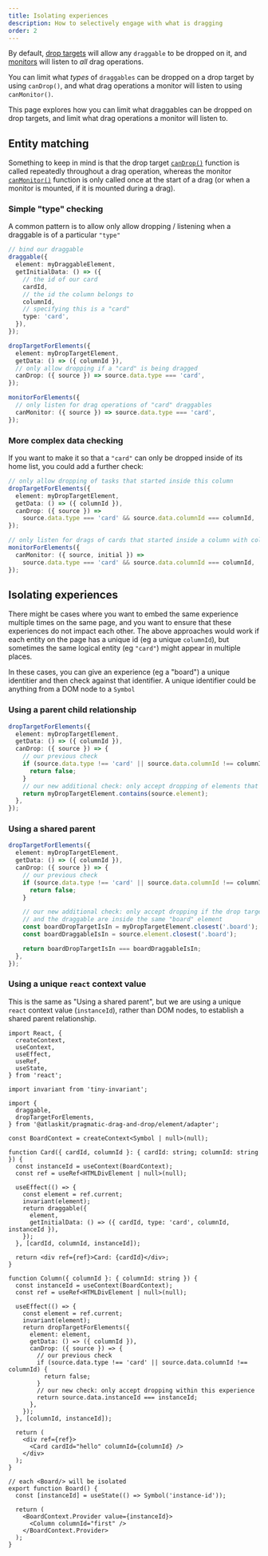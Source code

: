 ```yaml
---
title: Isolating experiences
description: How to selectively engage with what is dragging
order: 2
---
```



By default, [drop targets](./drop-targets) will allow any `draggable` to be dropped on it, and [monitors](./monitors) will listen to _all_ drag operations.

You can limit what _types_ of `draggables` can be dropped on a drop target by using `canDrop()`, and what drag operations a monitor will listen to using `canMonitor()`.

This page explores how you can limit what draggables can be dropped on drop targets, and limit what drag operations a monitor will listen to.

## Entity matching

<SectionMessage>

Something to keep in mind is that the drop target [`canDrop()`](./drop-targets) function is called repeatedly throughout a drag operation, whereas the monitor [`canMonitor()`](./monitors) function is only called once at the start of a drag (or when a monitor is mounted, if it is mounted during a drag).

</SectionMessage>

### Simple "type" checking

A common pattern is to allow only allow dropping / listening when a draggable is of a particular `"type"`

```ts
// bind our draggable
draggable({
  element: myDraggableElement,
  getInitialData: () => ({
    // the id of our card
    cardId,
    // the id the column belongs to
    columnId,
    // specifying this is a "card"
    type: 'card',
  }),
});

dropTargetForElements({
  element: myDropTargetElement,
  getData: () => ({ columnId }),
  // only allow dropping if a "card" is being dragged
  canDrop: ({ source }) => source.data.type === 'card',
});

monitorForElements({
  // only listen for drag operations of "card" draggables
  canMonitor: ({ source }) => source.data.type === 'card',
});
```

### More complex data checking

If you want to make it so that a `"card"` can only be dropped inside of its home list, you could add a further check:

```ts
// only allow dropping of tasks that started inside this column
dropTargetForElements({
  element: myDropTargetElement,
  getData: () => ({ columnId }),
  canDrop: ({ source }) =>
    source.data.type === 'card' && source.data.columnId === columnId,
});

// only listen for drags of cards that started inside a column with columnId
monitorForElements({
  canMonitor: ({ source, initial }) =>
    source.data.type === 'card' && source.data.columnId === columnId,
});
```

## Isolating experiences

There might be cases where you want to embed the same experience multiple times on the same page, and you want to ensure that these experiences do not impact each other. The above approaches would work if each entity on the page has a unique id (eg a unique `columnId`), but sometimes the same logical entity (eg `"card"`) might appear in multiple places.

In these cases, you can give an experience (eg a "board") a unique identitier and then check against that identifier. A unique identifier could be anything from a DOM node to a `Symbol`

### Using a parent child relationship

```ts
dropTargetForElements({
  element: myDropTargetElement,
  getData: () => ({ columnId }),
  canDrop: ({ source }) => {
    // our previous check
    if (source.data.type !== 'card' || source.data.columnId !== columnId) {
      return false;
    }
    // our new additional check: only accept dropping of elements that are inside this list
    return myDropTargetElement.contains(source.element);
  },
});
```

### Using a shared parent

```ts
dropTargetForElements({
  element: myDropTargetElement,
  getData: () => ({ columnId }),
  canDrop: ({ source }) => {
    // our previous check
    if (source.data.type !== 'card' || source.data.columnId !== columnId) {
      return false;
    }

    // our new additional check: only accept dropping if the drop target
    // and the draggable are inside the same "board" element
    const boardDropTargetIsIn = myDropTargetElement.closest('.board');
    const boardDraggableIsIn = source.element.closest('.board');

    return boardDropTargetIsIn === boardDraggableIsIn;
  },
});
```

### Using a unique `react` context value

This is the same as "Using a shared parent", but we are using a unique `react` context value (`instanceId`), rather than DOM nodes, to establish a shared parent relationship.

```tsx
import React, {
  createContext,
  useContext,
  useEffect,
  useRef,
  useState,
} from 'react';

import invariant from 'tiny-invariant';

import {
  draggable,
  dropTargetForElements,
} from '@atlaskit/pragmatic-drag-and-drop/element/adapter';

const BoardContext = createContext<Symbol | null>(null);

function Card({ cardId, columnId }: { cardId: string; columnId: string }) {
  const instanceId = useContext(BoardContext);
  const ref = useRef<HTMLDivElement | null>(null);

  useEffect(() => {
    const element = ref.current;
    invariant(element);
    return draggable({
      element,
      getInitialData: () => ({ cardId, type: 'card', columnId, instanceId }),
    });
  }, [cardId, columnId, instanceId]);

  return <div ref={ref}>Card: {cardId}</div>;
}

function Column({ columnId }: { columnId: string }) {
  const instanceId = useContext(BoardContext);
  const ref = useRef<HTMLDivElement | null>(null);

  useEffect(() => {
    const element = ref.current;
    invariant(element);
    return dropTargetForElements({
      element: element,
      getData: () => ({ columnId }),
      canDrop: ({ source }) => {
        // our previous check
        if (source.data.type !== 'card' || source.data.columnId !== columnId) {
          return false;
        }
        // our new check: only accept dropping within this experience
        return source.data.instanceId === instanceId;
      },
    });
  }, [columnId, instanceId]);

  return (
    <div ref={ref}>
      <Card cardId="hello" columnId={columnId} />
    </div>
  );
}

// each <Board/> will be isolated
export function Board() {
  const [instanceId] = useState(() => Symbol('instance-id'));

  return (
    <BoardContext.Provider value={instanceId}>
      <Column columnId="first" />
    </BoardContext.Provider>
  );
}
```
